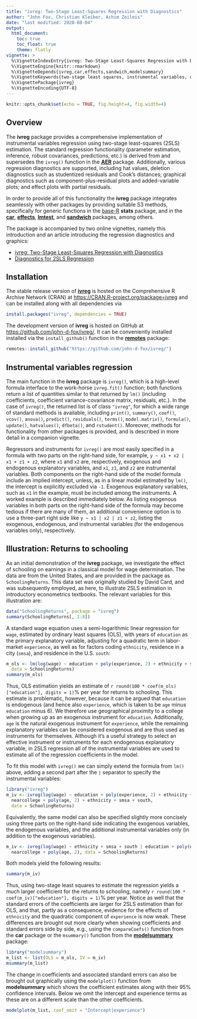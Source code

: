 ```yaml
---
title: "ivreg: Two-Stage Least-Squares Regression with Diagnostics"
author: "John Fox, Christian Kleiber, Achim Zeileis"
date: "last modified: 2020-08-04"
output:
  html_document:
    toc: true
    toc_float: true
    theme: flatly
vignette: >
  %\VignetteIndexEntry{ivreg: Two-Stage Least-Squares Regression with Diagnostics}
  %\VignetteEngine{knitr::rmarkdown}
  %\VignetteDepends{ivreg,car,effects,sandwich,modelsummary}
  %\VignetteKeywords{two-stage least squares, instrumental variables, diagnostics}
  %\VignettePackage{ivreg}
  %\VignetteEncoding{UTF-8}
---
```


```r
knitr::opts_chunk$set(echo = TRUE, fig.height=4, fig.width=4)
```

## Overview

The **ivreg** package provides a comprehensive implementation of instrumental variables
regression using two-stage least-squares (2SLS) estimation. The standard
regression functionality (parameter estimation, inference, robust covariances,
predictions, etc.) is derived from and supersedes the `ivreg()` function in the
[**AER**](https://CRAN.R-project.org/package=AER) package. Additionally, various
regression diagnostics are supported, including hat values, deletion diagnostics such
as studentized residuals and Cook's distances; graphical diagnostics such as
component-plus-residual plots and added-variable plots; and effect plots with partial
residuals.

In order to provide all of this functionality the **ivreg** package integrates
seamlessly with other packages by providing suitable S3 methods, specifically for generic functions in the
[base-R](https://www.R-project.org/) **stats** package, and in the
[**car**](https://CRAN.R-project.org/package=car),
[**effects**](https://CRAN.R-project.org/package=effects),
[**lmtest**](https://CRAN.R-project.org/package=lmtest), and
[**sandwich**](https://CRAN.R-project.org/package=sandwich) packages,
among others.

The package is accompanied by two online vignettes, namely this introduction and an
article introducing the regression diagnostics and graphics:

* [ivreg: Two-Stage Least-Squares Regression with Diagnostics](https://john-d-fox.github.io/ivreg/articles/ivreg.html)
* [Diagnostics for 2SLS Regression](https://john-d-fox.github.io/ivreg/articles/Diagnostics-for-2SLS-Regression.html)



## Installation

The stable release version of [**ivreg**](https://CRAN.R-project.org/package=ivreg)
is hosted on the Comprehensive R Archive Network
(CRAN) at <https://CRAN.R-project.org/package=ivreg> and can be installed along with all
dependencies via

```r
install.packages("ivreg", dependencies = TRUE)
```

The development version of **ivreg** is hosted on GitHub at <https://github.com/john-d-fox/ivreg/>.
It can be conveniently installed installed via the `install_github()` function in the
[**remotes**](https://CRAN.R-project.org/package=remotes) package:

```r
remotes::install_github("https://github.com/john-d-fox/ivreg/")
```

## Instrumental variables regression

The main function in the **ivreg** package is `ivreg()`, which is a high-level
formula interface to the work-horse `ivreg.fit()` function; both functions return
a list of quantities similar to that returned by `lm()` (including coefficients, coefficient variance-covariance
matrix, residuals, etc.). In the case of `ivreg()`, the returned list is of class `"ivreg"`,
for which a wide range of standard methods is available, including `print()`,
`summary()`, `coef()`, `vcov()`, `anova()`, `predict()`, `residuals()`, `terms()`,
`model.matrix()`, `formula()`, `update()`, `hatvalues()`, `dfbeta()`, and `rstudent()`.
Moreover, methods for functionality from other packages is provided, 
and is described in more detail in a companion vignette.

Regressors and instruments for `ivreg()` are most easily specified in a
formula with two parts on the right-hand side, for example, `y ~ x1 + x2 | x1 + z1 + z2`,
where `x1` and `x2` are, respectively, exogenous and endogenous explanatory variables, and `x1`, `z1`, and `z2` are 
instrumental variables. Both components on the right-hand side of the model formula include
an implied intercept, unless, as in a linear model estimated by `lm()`, the intercept is
explicitly excluded via `-1`. Exogenous explanatory variables, such as `x1` in the example, 
must be included among the instruments. A worked example is described immediately below.
As listing exogenous variables in both parts on the right-hand side of the formula
may become tedious if there are many of them, an additional convenience option is to
use a three-part right side like `y ~ x1 | x2 | z1 + z2`, listing the exogenous, endogenous,
and instrumental variables (for the endogenous variables only), respectively.


## Illustration: Returns to schooling

As an initial demonstration of the **ivreg** package, we investigate
the effect of schooling on earnings in a classical model for wage determination.
The data are from the United States, and are provided in the package as
`SchoolingReturns`. This data set was originally studied by David Card, and was subsequently
employed, as here, to illustrate 2SLS estimation in introductory econometrics textbooks. The relevant variables for this
illustration are:

```r
data("SchoolingReturns", package = "ivreg")
summary(SchoolingReturns[, 1:8])
```

A standard wage equation uses a semi-logarithmic linear regression for `wage`, estimated by
ordinary least squares (OLS), with years of `education` as the primary explanatory variable,
adjusting for a quadratic term in labor-market `experience`, as well as for factors
coding `ethnicity`, residence in a city (`smsa`), and residence in the U.S. `south`:

```r
m_ols <- lm(log(wage) ~ education + poly(experience, 2) + ethnicity + smsa + south,
  data = SchoolingReturns)
summary(m_ols)
```

Thus, OLS estimation yields an estimate of `r round(100 * coef(m_ols)["education"], digits = 1)`%
per year for returns to schooling. This estimate is problematic, however, because it can be argued
that `education` is endogenous (and hence also `experience`, which is taken to be `age` minus
`education` minus 6). We therefore use geographical proximity to a college when growing
up as an exogenous instrument for `education`. Additionally, `age` is the natural
exogenous instrument for `experience`, while the remaining explanatory variables can be considered
exogenous and are thus used as instruments for themselves.
Although it's a useful strategy to select an effective instrument or instruments for each endogenous
explanatory variable, in 2SLS regression all of the instrumental variables are used to estimate all
of the regression coefficients in the model.

To fit this model with `ivreg()` we can simply extend the formula from `lm()` above, adding a second part after the `|` separator to specify the instrumental variables:

```r
library("ivreg")
m_iv <- ivreg(log(wage) ~ education + poly(experience, 2) + ethnicity + smsa + south |
  nearcollege + poly(age, 2) + ethnicity + smsa + south,
  data = SchoolingReturns)
```

Equivalently, the same model can also be specified slightly more concisely using three parts on the
right-hand side indicating the exogenous variables, the endogenous variables, and the additional
instrumental variables only (in addition to the exogenous variables).

```r
m_iv <- ivreg(log(wage) ~ ethnicity + smsa + south | education + poly(experience, 2) |
  nearcollege + poly(age, 2), data = SchoolingReturns)
```

Both models yield the following results:

```r
summary(m_iv)
```

Thus, using two-stage least squares to estimate the regression yields a much larger
coefficient for the returns to schooling, namely `r round(100 * coef(m_iv)["education"], digits = 1)`% per year.
Notice as well that the standard errors of the coefficients are larger for 2SLS estimation
than for OLS, and that, partly as a consequence, evidence for the effects of `ethnicity`
and the quadratic component of `experience` is now weak. These differences are brought
out more clearly when showing coefficients and standard errors side by side, e.g., using the
`compareCoefs()` function from the **car** package or the `msummary()` function from the
[**modelsummary**](https://CRAN.R-project.org/package=modelsummary) package:

```r
library("modelsummary")
m_list <- list(OLS = m_ols, IV = m_iv)
msummary(m_list)
```

The change in coefficients and associated standard errors can also be brought out graphically
using the `modelplot()` function from **modelsummary** which shows the coefficient estimates
along with their 95% confidence intervals. Below we omit the intercept and experience terms
as these are on a different scale than the other coefficients. 

```r
modelplot(m_list, coef_omit = "Intercept|experience")
```
